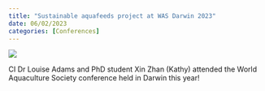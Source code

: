 ```yaml
---
title: "Sustainable aquafeeds project at WAS Darwin 2023"
date: 06/02/2023
categories: [Conferences]
---
```


![](/photos/events%20photos/WA2023_Logo_.jpeg){fig-align="center"}

CI Dr Louise Adams and PhD student Xin Zhan (Kathy) attended the World Aquaculture Society conference held in Darwin this year!
